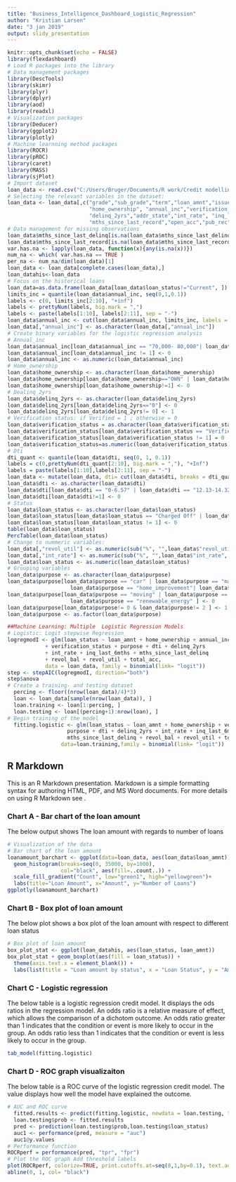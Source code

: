 ```yaml
---
title: "Business_Intelligence_Dashboard_Logistic_Regression"
author: "Kristian Larsen"
date: "3 jan 2019"
output: slidy_presentation
---
```


```r
knitr::opts_chunk$set(echo = FALSE)
library(flexdashboard)
# Load R packages into the library
# Data management packages
library(DescTools)
library(skimr)
library(plyr)
library(dplyr)
library(aod)
library(readxl)
# Visualization packages
library(Deducer)
library(ggplot2)
library(plotly)
# Machine learnning method packages
library(ROCR)
library(pROC)
library(caret)
library(MASS)
library(sjPlot)
# Import dataset
loan_data <- read.csv("C:/Users/Bruger/Documents/R work/Credit modelling/loan.csv")
# Selecting the relevant variables in the dataset:
loan_data <- loan_data[,c("grade","sub_grade","term","loan_amnt","issue_d","loan_status","emp_length",
                          "home_ownership", "annual_inc","verification_status","purpose","dti",
                          "delinq_2yrs","addr_state","int_rate", "inq_last_6mths","mths_since_last_delinq",
                          "mths_since_last_record","open_acc","pub_rec","revol_bal","revol_util","total_acc")]
# Data management for missing observations
loan_data$mths_since_last_delinq[is.na(loan_data$mths_since_last_delinq)] <- 0
loan_data$mths_since_last_record[is.na(loan_data$mths_since_last_record)] <- 0
var.has.na <- lapply(loan_data, function(x){any(is.na(x))})
num_na <- which( var.has.na == TRUE )	
per_na <- num_na/dim(loan_data)[1] 
loan_data <- loan_data[complete.cases(loan_data),]
loan_datahis<-loan_data
# Focus on the historical loans
loan_data=as.data.frame(loan_data[loan_data$loan_status!="Current", ])
limits_inc = quantile(loan_data$annual_inc, seq(0,1,0.1))
labels <- c(0, limits_inc[2:10], "+inf")
labels <- prettyNum(labels, big.mark = ",")
labels <- paste(labels[1:10], labels[2:11], sep = "-")
loan_data$annual_inc <- cut(loan_data$annual_inc, limits_inc, labels = labels, include.lowest = T)
loan_data[,"annual_inc"] <- as.character(loan_data[,"annual_inc"])
# Create binary variables for the logistic regression analysis
# Annual_inc
loan_data$annual_inc[loan_data$annual_inc == "70,000- 80,000"| loan_data$annual_inc == "80,000- 94,000" | loan_data$annual_inc == "94,000-120,000" | loan_data$annual_inc == "120,000-   +inf" ] <- 1
loan_data$annual_inc[loan_data$annual_inc != 1] <- 0
loan_data$annual_inc <- as.numeric(loan_data$annual_inc)
# Home_ownership
loan_data$home_ownership <- as.character(loan_data$home_ownership)
loan_data$home_ownership[loan_data$home_ownership=="OWN" | loan_data$home_ownership=="MORTGAGE"  ] <- 1       
loan_data$home_ownership[loan_data$home_ownership!=1] <- 0
# Dealinq_2yrs
loan_data$delinq_2yrs <- as.character(loan_data$delinq_2yrs)
loan_data$delinq_2yrs[loan_data$delinq_2yrs=="0"] <- 0
loan_data$delinq_2yrs[loan_data$delinq_2yrs!= 0] <- 1
# Verification status: if Verified = 1 ; otherwise = 0
loan_data$verification_status = as.character(loan_data$verification_status)
loan_data$verification_status[loan_data$verification_status == "Verified" | loan_data$verification_status == "Source Verified"] = 1
loan_data$verification_status[loan_data$verification_status != 1] = 0
loan_data$verification_status=as.numeric(loan_data$verification_status)
# Dti
dti_quant <- quantile(loan_data$dti, seq(0, 1, 0.1))
labels = c(0,prettyNum(dti_quant[2:10], big.mark = ","), "+Inf")
labels = paste(labels[1:10],labels[2:11], sep = "-")
loan_data <- mutate(loan_data, dti= cut(loan_data$dti, breaks = dti_quant, labels = factor(labels), include.lowest = T))
loan_data$dti <- as.character(loan_data$dti)
loan_data$dti[loan_data$dti == "0-6.57" | loan_data$dti == "12.13-14.32" | loan_data$dti == "14.32-16.49" ] <- 1
loan_data$dti[loan_data$dti!=1] <- 0
# Status
loan_data$loan_status <- as.character(loan_data$loan_status)
loan_data$loan_status[loan_data$loan_status == "Charged Off" | loan_data$loan_status == "Default" ] <- 1
loan_data$loan_status[loan_data$loan_status != 1] <- 0
table(loan_data$loan_status)
PercTable(loan_data$loan_status)
# Change to nummeric variables:
loan_data[,"revol_util"] <- as.numeric(sub("%", "",loan_data$"revol_util", fixed =TRUE))/100
loan_data[,"int_rate"] <- as.numeric(sub("%", "",loan_data$"int_rate", fixed =TRUE))/100
loan_data$loan_status <- as.numeric(loan_data$loan_status)
# Grouping variables
loan_data$purpose <- as.character(loan_data$purpose)
loan_data$purpose[loan_data$purpose == "car" | loan_data$purpose == "major_purchase" | 
                    loan_data$purpose == "home_improvement"| loan_data$purpose == "credit_card" ] <- 2
loan_data$purpose[loan_data$purpose == "moving" | loan_data$purpose == "small_business" | 
                    loan_data$purpose == "renewable_energy" ] <- 0
loan_data$purpose[loan_data$purpose!= 0 & loan_data$purpose!= 2 ] <- 1
loan_data$purpose <- as.factor(loan_data$purpose)

##Machine Learning: Multiple  Logistic Regression Models
# Logistic: Logit stepwise Regression
logregmodI <- glm(loan_status ~ loan_amnt + home_ownership + annual_inc
            + verification_status + purpose + dti + delinq_2yrs 
            + int_rate + inq_last_6mths + mths_since_last_delinq 
            + revol_bal + revol_util + total_acc,
            data = loan_data, family = binomial(link= "logit"))
step <- stepAIC(logregmodI, direction="both")
step$anova
# Create a training- and testing dataset
  percing <- floor((nrow(loan_data)/4)*3)       
  loan <- loan_data[sample(nrow(loan_data)), ]          
  loan.training <- loan[1:percing, ]              
  loan.testing <- loan[(percing+1):nrow(loan), ]
# Begin training of the model
  fitting.logistic <- glm(loan_status ~ loan_amnt + home_ownership + verification_status + 
                   purpose + dti + delinq_2yrs + int_rate + inq_last_6mths + 
                   mths_since_last_delinq + revol_bal + revol_util + total_acc,
                 data=loan.training,family = binomial(link= "logit"))
```

## R Markdown
This is an R Markdown presentation. Markdown is a simple formatting syntax for authoring HTML, PDF, and MS Word documents. For more details on using R Markdown see .

### Chart A - Bar chart of the loan amount
The below output shows The loan amount with regards to number of loans

```r
# Visualization of the data
# Bar chart of the loan amount
loanamount_barchart <- ggplot(data=loan_data, aes(loan_data$loan_amnt)) + 
  geom_histogram(breaks=seq(0, 35000, by=1000), 
                 col="black", aes(fill=..count..)) +
  scale_fill_gradient("Count", low="green1", high="yellowgreen")+
  labs(title="Loan Amount", x="Amount", y="Number of Loans")
ggplotly(loanamount_barchart)
```

### Chart B - Box plot of loan amount
The below plot shows a box plot of the loan amount with respect to different loan status

```r
# Box plot of loan amount
box_plot_stat <- ggplot(loan_datahis, aes(loan_status, loan_amnt))
box_plot_stat + geom_boxplot(aes(fill = loan_status)) +
  theme(axis.text.x = element_blank()) +
  labs(list(title = "Loan amount by status", x = "Loan Status", y = "Amount"))
```

### Chart C - Logistic regression
The below table is a logistic regression credit model. It displays the ods ratios in the regression model. An odds ratio is a relative measure of effect, which allows the comparison of a dichotom outcome. An odds ratio greater than 1 indicates that the condition or event is more likely to occur in the group. An odds ratio less than 1 indicates that the condition or event is less likely to occur in the group.
```r
tab_model(fitting.logistic)
```

### Chart D - ROC graph visualizaiton
The below table is a ROC curve of the logistic regression credit model. The value displays how well the model have explained the outcome.
```r
# AUC and ROC curve
  fitted.results <- predict(fitting.logistic, newdata = loan.testing, type = "response")
  loan.testing$prob <- fitted.results
  pred <- prediction(loan.testing$prob,loan.testing$loan_status)
  auc1 <- performance(pred, measure = "auc")
  auc1@y.values
# Performance function
ROCRperf = performance(pred, "tpr", "fpr")
# Plot the ROC graph Add threshold labels 
plot(ROCRperf, colorize=TRUE, print.cutoffs.at=seq(0,1,by=0.1), text.adj=c(-0.2,1.7))
abline(0, 1, col= "black")
```